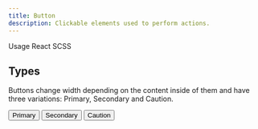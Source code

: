 ```yaml
---
title: Button
description: Clickable elements used to perform actions.
---
```



<TabNav>
    <TabNavItem to="/components/button/usage/">Usage</TabNavItem>
    <TabNavItem to="/components/button/react/">React</TabNavItem>
    <TabNavItem to="/components/button/scss/">SCSS</TabNavItem>
</TabNav>

## Types

Buttons change width depending on the content inside of them and have three variations: Primary, Secondary and Caution.

<ButtonRow>
    <Button>Primary</Button>
    <Button theme="secondary">Secondary</Button>
    <Button theme="caution">Caution</Button>
</ButtonRow>
